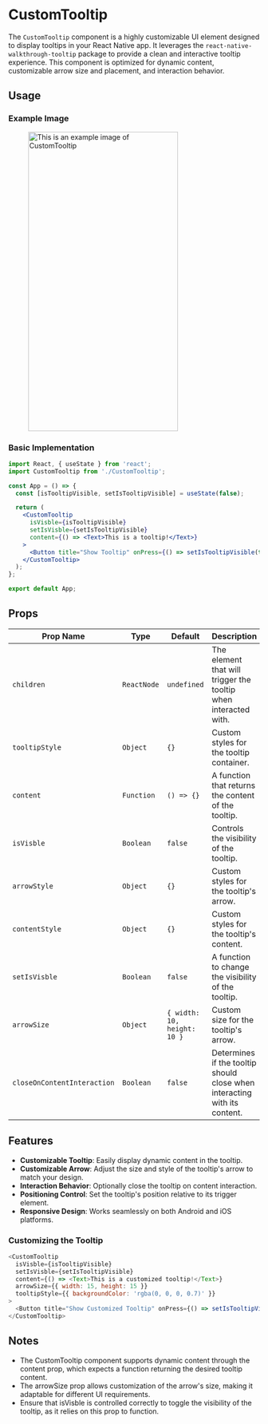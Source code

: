 # CustomTooltip

The `CustomTooltip` component is a highly customizable UI element designed to display tooltips in your React Native app. It leverages the `react-native-walkthrough-tooltip` package to provide a clean and interactive tooltip experience. This component is optimized for dynamic content, customizable arrow size and placement, and interaction behavior.

## Usage

### Example Image

<figure> <img src="/img/inventory/customTooltip.png" alt="This is an example image of CustomTooltip" width="300" height="600"/></figure>

### Basic Implementation

```jsx
import React, { useState } from 'react';
import CustomTooltip from './CustomTooltip';

const App = () => {
  const [isTooltipVisible, setIsTooltipVisible] = useState(false);

  return (
    <CustomTooltip
      isVisble={isTooltipVisible}
      setIsVisble={setIsTooltipVisible}
      content={() => <Text>This is a tooltip!</Text>}
    >
      <Button title="Show Tooltip" onPress={() => setIsTooltipVisible(true)} />
    </CustomTooltip>
  );
};

export default App;

```

## Props

| Prop Name                | Type        | Default         | Description                                             |
| ------------------------ | ----------- | --------------- | ------------------------------------------------------- |
| `children`              | `ReactNode` | `undefined`                  | The element that will trigger the tooltip when interacted with.                   |
| `tooltipStyle`          | `Object`      |  `{}`   |  Custom styles for the tooltip container.                                |
| `content`          | `Function`    | `() => {}`      |  A function that returns the content of the tooltip.|  
| `isVisble`          | `Boolean`    | `false`      |  Controls the visibility of the tooltip.|  
| `arrowStyle`          | `Object`    |   `{}`   |  Custom styles for the tooltip's arrow. |  
| `contentStyle`          | `Object`    |   `{}`   |  Custom styles for the tooltip's content. | 
| `setIsVisble`          | `Boolean`    | `false`      |  A function to change the visibility of the tooltip.| 
| `arrowSize`          | `Object`    |   `{ width: 10, height: 10 }`   |  Custom size for the tooltip's arrow. |  
| `closeOnContentInteraction`          | `Boolean`    | `false`      |  Determines if the tooltip should close when interacting with its content.| 

## Features

- **Customizable Tooltip**: Easily display dynamic content in the tooltip.
- **Customizable Arrow**:   Adjust the size and style of the tooltip's arrow to match your design.
- **Interaction Behavior**:  Optionally close the tooltip on content interaction.
- **Positioning Control**: Set the tooltip's position relative to its trigger element.
- **Responsive Design**: Works seamlessly on both Android and iOS platforms.

### Customizing the Tooltip

```javascript
<CustomTooltip
  isVisble={isTooltipVisible}
  setIsVisble={setIsTooltipVisible}
  content={() => <Text>This is a customized tooltip!</Text>}
  arrowSize={{ width: 15, height: 15 }}
  tooltipStyle={{ backgroundColor: 'rgba(0, 0, 0, 0.7)' }}
>
  <Button title="Show Customized Tooltip" onPress={() => setIsTooltipVisible(true)} />
</CustomTooltip>

```

## Notes


- The CustomTooltip component supports dynamic content through the content prop, which expects a function returning the desired tooltip content.
- The arrowSize prop allows customization of the arrow's size, making it adaptable for different UI requirements.
- Ensure that isVisble is controlled correctly to toggle the visibility of the tooltip, as it relies on this prop to function.



